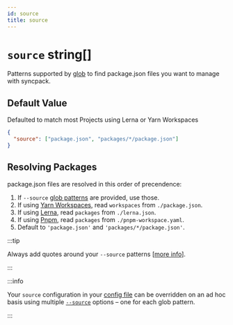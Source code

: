 ```yaml
---
id: source
title: source
---
```


# `source` string[]

Patterns supported by [glob](https://github.com/isaacs/node-glob) to find
package.json files you want to manage with syncpack.

## Default Value

Defaulted to match most Projects using Lerna or Yarn Workspaces

```json
{
  "source": ["package.json", "packages/*/package.json"]
}
```

## Resolving Packages

package.json files are resolved in this order of precendence:

1.  If `--source`
    [glob patterns](https://github.com/isaacs/node-glob#glob-primer) are
    provided, use those.
2.  If using [Yarn Workspaces](https://yarnpkg.com/lang/en/docs/workspaces/),
    read `workspaces` from `./package.json`.
3.  If using [Lerna](https://lerna.js.org/), read `packages` from
    `./lerna.json`.
4.  If using [Pnpm](https://pnpm.js.org/), read `packages` from
    `./pnpm-workspace.yaml`.
5.  Default to `'package.json'` and `'packages/*/package.json'`.

:::tip

Always add quotes around your `--source` patterns
[[more info](https://github.com/JamieMason/syncpack/issues/66#issuecomment-1146011769)].

:::

:::info

Your `source` configuration in your [config file](../config-file.mdx) can be
overridden on an ad hoc basis using multiple [`--source`](../option/source.mdx)
options – one for each glob pattern.

:::
